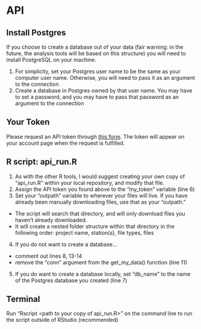 # API {#intro}

## Install Postgres
If you choose to create a database out of your data (fair warning: in the future, the analysis tools will be based on this structure) you will need to install PostgreSQL on your machine.  

1. For simplicity, set your Postgres user name to be the same as your computer user name. Otherwise, you will need to pass it as an argument to the connection  
2. Create a database in Postgres owned by that user name. You may have to set a password, and you may have to pass that password as an argument to the connection  

## Your Token
Please request an API token through [this form](https://celltracktech.com/support-radio-api/). The token will appear on your account page when the request is fulfilled.  

## R script: api_run.R
1. As with the other R tools, I would suggest creating your own copy of "api_run.R" within your local repository, and modify that file. 
2. Assign the API token you found above to the "my_token" variable (line 6)  
3. Set your "outpath" variable to wherever your files will live. If you have already been manually downloading files, use that as your "outpath."
  * The script will search that directory, and will only download files you haven't already downloaded.
  * It will create a nested folder structure within that directory in the following order: project name, station(s), file types, files
4. If you do not want to create a database...
  + comment out lines 8, 13-14
  + remove the "conn" argument from the get_my_data() function (line 11)
5. If you do want to create a database locally, set "db_name" to the name of the Postgres database you created (line 7)

## Terminal
Run "Rscript <path to your copy of api_run.R>" on the command line to run the script outside of RStudio (recommended)
